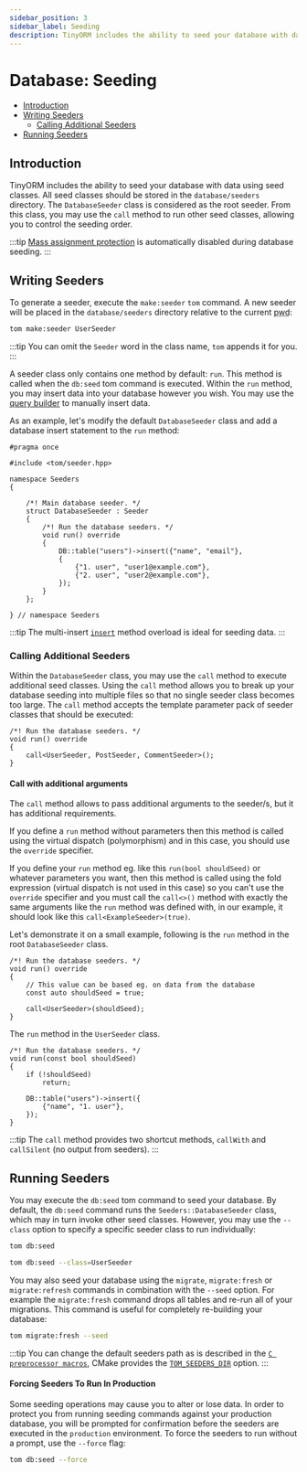 ```yaml
---
sidebar_position: 3
sidebar_label: Seeding
description: TinyORM includes the ability to seed your database with data using seed classes. The DatabaseSeeder class is considered as the root seeder. From this class, you may use the `call` method to run other seed classes, allowing you to control the seeding order.
---
```


# Database: Seeding

- [Introduction](#introduction)
- [Writing Seeders](#writing-seeders)
    - [Calling Additional Seeders](#calling-additional-seeders)
- [Running Seeders](#running-seeders)

## Introduction

TinyORM includes the ability to seed your database with data using seed classes. All seed classes should be stored in the `database/seeders` directory. The `DatabaseSeeder` class is considered as the root seeder. From this class, you may use the `call` method to run other seed classes, allowing you to control the seeding order.

:::tip
[Mass assignment protection](tinyorm/getting-started.mdx#mass-assignment) is automatically disabled during database seeding.
:::

## Writing Seeders

To generate a seeder, execute the `make:seeder` `tom` command. A new seeder will be placed in the `database/seeders` directory relative to the current <abbr title='Current working directory'>pwd</abbr>:

```bash
tom make:seeder UserSeeder
```

:::tip
You can omit the `Seeder` word in the class name, `tom` appends it for you.
:::

A seeder class only contains one method by default: `run`. This method is called when the `db:seed` tom command is executed. Within the `run` method, you may insert data into your database however you wish. You may use the [query builder](database/query-builder.mdx#insert-statements) to manually insert data.

As an example, let's modify the default `DatabaseSeeder` class and add a database insert statement to the `run` method:

    #pragma once

    #include <tom/seeder.hpp>

    namespace Seeders
    {

        /*! Main database seeder. */
        struct DatabaseSeeder : Seeder
        {
            /*! Run the database seeders. */
            void run() override
            {
                DB::table("users")->insert({"name", "email"},
                {
                    {"1. user", "user1@example.com"},
                    {"2. user", "user2@example.com"},
                });
            }
        };

    } // namespace Seeders

:::tip
The multi-insert [`insert`](database/query-builder.mdx#multi-insert-overload) method overload is ideal for seeding data.
:::

### Calling Additional Seeders

Within the `DatabaseSeeder` class, you may use the `call` method to execute additional seed classes. Using the `call` method allows you to break up your database seeding into multiple files so that no single seeder class becomes too large. The `call` method accepts the template parameter pack of seeder classes that should be executed:

    /*! Run the database seeders. */
    void run() override
    {
        call<UserSeeder, PostSeeder, CommentSeeder>();
    }

#### Call with additional arguments

The `call` method allows to pass additional arguments to the seeder/s, but it has additional requirements.

If you define a `run` method without parameters then this method is called using the virtual dispatch (polymorphism) and in this case, you should use the `override` specifier.

If you define your `run` method eg. like this `run(bool shouldSeed)` or whatever parameters you want, then this method is called using the fold expression (virtual dispatch is not used in this case) so you can't use the `override` specifier and you must call the `call<>()` method with exactly the same arguments like the `run` method was defined with, in our example, it should look like this `call<ExampleSeeder>(true)`.

Let's demonstrate it on a small example, following is the `run` method in the root `DatabaseSeeder` class.

    /*! Run the database seeders. */
    void run() override
    {
        // This value can be based eg. on data from the database
        const auto shouldSeed = true;

        call<UserSeeder>(shouldSeed);
    }

The `run` method in the `UserSeeder` class.

    /*! Run the database seeders. */
    void run(const bool shouldSeed)
    {
        if (!shouldSeed)
            return;

        DB::table("users")->insert({
            {"name", "1. user"},
        });
    }

:::tip
The `call` method provides two shortcut methods, `callWith` and `callSilent` (no output from seeders).
:::

## Running Seeders

You may execute the `db:seed` tom command to seed your database. By default, the `db:seed` command runs the `Seeders::DatabaseSeeder` class, which may in turn invoke other seed classes. However, you may use the `--class` option to specify a specific seeder class to run individually:

```bash
tom db:seed

tom db:seed --class=UserSeeder
```

You may also seed your database using the `migrate`, `migrate:fresh` or `migrate:refresh` commands in combination with the `--seed` option. For example the `migrate:fresh` command drops all tables and re-run all of your migrations. This command is useful for completely re-building your database:

```bash
tom migrate:fresh --seed
```

:::tip
You can change the default seeders path as is described in the [`C preprocessor macros`](building/tinyorm.mdx#TINYTOM_SEEDERS_DIR), CMake provides the [`TOM_SEEDERS_DIR`](building/tinyorm.mdx#TOM_SEEDERS_DIR) option.
:::

#### Forcing Seeders To Run In Production

Some seeding operations may cause you to alter or lose data. In order to protect you from running seeding commands against your production database, you will be prompted for confirmation before the seeders are executed in the `production` environment. To force the seeders to run without a prompt, use the `--force` flag:

```bash
tom db:seed --force
```
